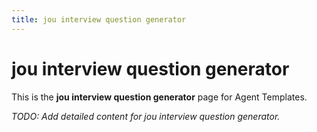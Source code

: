 ```yaml
---
title: jou interview question generator
---
```


# jou interview question generator

This is the **jou interview question generator** page for Agent Templates.

_TODO: Add detailed content for jou interview question generator._
